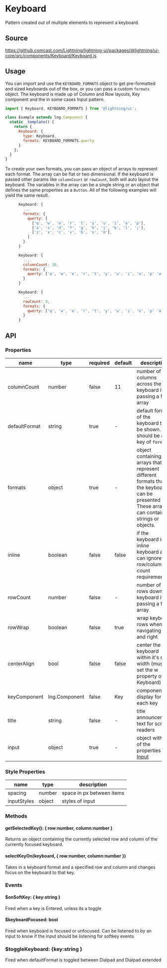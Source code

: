
# Keyboard

Pattern created out of multiple elements to represent a keyboard.

## Source

https://github.comcast.com/Lightning/lightning-ui/packages/@lightning/ui-core/src/components/Keyboard/Keyboard.js

## Usage

You can import and use the `KEYBOARD_FORMATS` object to get pre-formatted and sized keyboards out of the box, or you can pass a custom `formats` object.
The keyboard is made up of Column and Row layouts, Key component and the in some cases Input pattern.

```js
import { Keyboard, KEYBOARD_FORMATS } from '@lightning/ui';

class Example extends lng.Component {
  static _template() {
    return {
      Keyboard: {
        type: Keyboard,
        formats: KEYBOARD_FORMATS.qwerty
      }
    };
  }
}
```

<Preview>
  <Story id="keyboard-keyboard--keyboard" />
</Preview>

To create your own formats, you can pass an object of arrays to represent each format. The array can be flat or two dimensional. If the keyboard is passed other params like `columnCount` or `rowCount`, both will auto layout the keyboard. The variables in the array can be a single string or an object that defines the same properties as a `Button`. All of the following examples will yield the same result.

```js
      Keyboard: {
        ...
        formats: {
          qwerty: [
            ['q', 'w', 'e', 'r', 't', 'y', 'u', 'i', 'o', 'p'],
            ['a', 's', 'd', 'f', 'g', 'h', 'j', 'k', 'l', ';'],
            ['z', 'x', 'c', 'v', 'b', 'n', 'm'],
          ]
        }
      }
```

```js
      Keyboard: {
        ...
        columnCount: 10,
        formats: {
          qwerty: ['q', 'w', 'e', 'r', 't', 'y', 'u', 'i', 'o', 'p' 'a', 's', 'd', 'f', 'g', 'h', 'j', 'k', 'l', ';','z', 'x', 'c', 'v', 'b', 'n', 'm'],
        }
      }
```

```js
      Keyboard: {
        ...
        rowCount: 3,
        formats: {
          qwerty: ['q', 'w', 'e', 'r', 't', 'y', 'u', 'i', 'o', 'p' 'a', 's', 'd', 'f', 'g', 'h', 'j', 'k', 'l', ';','z', 'x', 'c', 'v', 'b', 'n', 'm'],
        }
      }
```

## API

### Properties

| name          | type          | required | default | description                                                                                                                                   |
| ------------- | ------------- | -------- | ------- | --------------------------------------------------------------------------------------------------------------------------------------------- |
| columnCount   | number        | false    | 11      | number of columns across the keyboard if passing a flat array                                                                                 |
| defaultFormat | string        | true     | -       | default format of the keyboard to be shown. should be a key of `formats`.                                                                     |
| formats       | object        | true     | -       | object containing arrays that represent different formats that the keyboard can be presented in. These arrays can contain strings or objects. |
| inline        | boolean       | false    | false   | if the keyboard is an inline keyboard and can ignore row/column count requirements                                                            |
| rowCount      | number        | false    | -       | number of rows down the keyboard if passing a flat array                                                                                      |
| rowWrap       | boolean       | false    | true    | wrap keyboard rows when navigating left and right                                                                                             |
| centerAlign   | bool          | false    | false   | center the keyboard within it's set width (must set the w property of Keyboard)                                                               |
| keyComponent  | lng.Component | false    | Key     | component to display for each key                                                                                                             |
| title         | string        | false    | -       | title announcement text for screen readers                                                                                                    |
| input         | object        | true     | -       | object with all of the properties for [Input](?path=/story/patterns-Input--basic)                                                             |

### Style Properties

| name        | type   | description               |
| ----------- | ------ | ------------------------- |
| spacing     | number | space in px between items |
| inputStyles | object | styles of input           |

### Methods

#### getSelectedKey(): { row:number, column:number }

Returns an object containing the currently selected row and column of the currently focused keyboard.

#### selectKeyOn(keyboard, { row:number, column:number })

Takes in a keyboard format and a specified row and column and changes focus on the keyboard to that key.

### Events

#### $onSoftKey: { key:string }

Fired when a key is Entered, unless its a toggle

#### $keyboardFocused: bool

Fired when keyboard is focused or unfocused. Can be listened to by an input to know if the input should be listening for softkey events

### $toggleKeyboard: {key:string }

Fired when defaultFormat is toggled between Dialpad and Dialpad extended
